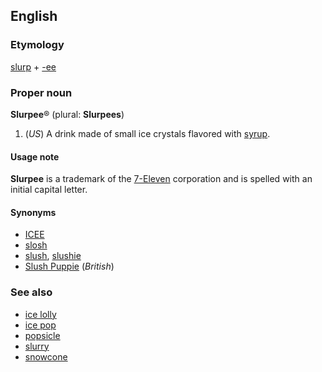 ==English==
===Etymology===
[[slurp]] + [[-ee]]

===Proper noun===
{{wikipedia}}
'''Slurpee'''&reg; (plural: '''Slurpees''')

#(''US'') A drink made of small ice crystals flavored with [[syrup]].

====Usage note====
'''Slurpee''' is a trademark of the [[w:7-Eleven|7-Eleven]] corporation and is spelled with an initial capital letter.

<!--How can this be when Slurpee is a trademark?  Is it a generic term?
===Noun===
'''slurpee''' (plural: '''slurpees''')

# Any partially [[frozen]] edible mixture of flavored [[syrup]] and tiny ice [[crystal]]s.
-->

====Synonyms====
*[[ICEE]]
*[[slosh]]
*[[slush]], [[slushie]]
*[[Slush Puppie]] (''British'')

===See also===
*[[ice lolly]]
*[[ice pop]]
*[[popsicle]]
*[[slurry]]
*[[snowcone]]